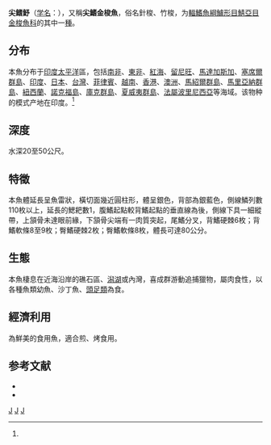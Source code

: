 {{Speciesbox
| taxon = Sphyraena acutipinnis
| status = NE
| status_system = IUCN3.1
| image =Sphyraena acutipinnis.jpg
| binomial_authority = Day, 1876<ref name='id6998'>{{cite web| url =http://www.bioinfo.cn/db05/BjdwSpecies.php?action=view&id=6998| title =尖鳍魣| work =中国动物物种编目数据库| publisher =中国科学院微生物研究所| author =中国科学院动物研究所| accessdate =2009-04-11| deadurl =yes| archiveurl =https://web.archive.org/web/20160305031816/http://www.bioinfo.cn/db05/BjdwSpecies.php?action=view&id=6998| archivedate =2016-03-05}}</ref>
| synonyms = *''Indosphyraena africana''<br /><small>Gilchrist & Thompson, 1909</small>
*''Sphyraena natalensis''<br /><small>von Bonde, 1923</small>
*''Sphyraena africana''<br /><small>Gilchrist & Thompson, 1909</small>
}}

'''尖鳍魣'''（[[学名|学名]]：{{lang|la|''Sphyraena acutipinnis''}}），又稱'''尖鰭金梭魚'''，俗名針梭、竹梭，为[[輻鰭魚綱|輻鰭魚綱]][[鱸形目|鱸形目]][[鯖亞目|鯖亞目]][[金梭魚科|金梭魚科]]的其中一[[種|種]]。

==分布==
本魚分布于[[印度|印度]][[太平洋|太平洋]]區，包括[[南非|南非]]、[[東非|東非]]、[[紅海|紅海]]、[[留尼旺|留尼旺]]、[[馬達加斯加|馬達加斯加]]、[[塞席爾群島|塞席爾群島]]、[[印度|印度]]、[[日本|日本]]、[[台灣|台灣]]、[[菲律賓|菲律賓]]、[[越南|越南]]、[[香港|香港]]、[[澳洲|澳洲]]、[[馬紹爾群島|馬紹爾群島]]、[[馬里亞納群島|馬里亞納群島]]、[[紐西蘭|紐西蘭]]、[[諾克福島|諾克福島]]、[[庫克群島|庫克群島]]、[[夏威夷群島|夏威夷群島]]、[[法屬波里尼西亞|法屬波里尼西亞]]等海域。该物种的模式产地在印度。<ref name='id6998'/>

==深度==
水深20至50公尺。

==特徵==
本魚體延長呈魚雷狀，橫切面幾近圓柱形，體呈銀色，背部為銀藍色，側線鱗列數110枚以上，延長的鰓耙數1，腹鰭起點較背鰭起點的垂直線為後，側線下具一細縱帶，上頷骨未達眼前緣，下頷骨尖端有一肉質突起，尾鰭分叉，背鰭硬棘6枚；背鰭軟條8至9枚；臀鰭硬棘2枚；臀鰭軟條8枚，體長可達80公分。

==生態==
本魚棲息在近海沿岸的礁石區、[[潟湖|潟湖]]或內灣，喜成群游動追捕獵物，屬肉食性，以各種魚類幼魚、沙丁魚、[[頭足類|頭足類]]為食。

==經濟利用==
為鮮美的食用魚，適合煎、烤食用。

== 参考文献 ==
{{reflist}}
*{{FishBase_species|genus=Sphyraena|species=acutipinnis|year=2011|month=12}}
* {{TaiBNET| zh=尖鰭金梭魚 | id=382644 | binomial=Sphyraena acutipinnis | authority=Day, 1876 | var= | accessdate=2013-01-24}}

{{Taxonbar|from=Q5098061}}

[[Category:食用鱼|J]]
[[Category:魣屬|J]]
[[Category:1876年描述的魚類|J]]